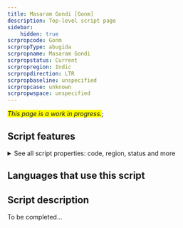 ```yaml
---
title: Masaram Gondi [Gonm]
description: Top-level script page
sidebar:
    hidden: true
scrpropcode: Gonm
scrpropType: abugida
scrpropname: Masaram Gondi
scrpropstatus: Current
scrpropregion: Indic
scrpropdirection: LTR
scrpropbaseline: unspecified
scrpropcase: unknown
scrpropwspace: unspecified
---
```


<span style='background-color:yellow'>_This page is a work in progress._</span>;


## Script features

<details>
<summary> See all script properties: code, region, status and more</summary>
<ScriptInfo />
</details>

## Languages that use this script

<WsList script='Gonm' wsMax='5' />

## Script description

To be completed...

